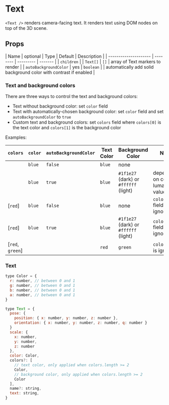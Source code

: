 
# Text

`<Text />` renders camera-facing text. It renders text using DOM nodes on top of the 3D scene.

## Props

| Name                  | optional | Type      | Default | Description                                                       |
| --------------------- | -------- | --------- | ------- |
| `children`            |          | `Text[]`  | `[]`    | array of Text markers to render                                   |
| `autoBackgroundColor` | yes      | `boolean` |         | automatically add solid background color with contrast if enabled |

### Text and background colors

There are three ways to control the text and background colors:

- Text without background color: set `color` field
- Text with automatically-chosen background color: set `color` field and set `autoBackgroundColor` to `true`
- Custom text and background colors: set `colors` field where `colors[0]` is the text color and `colors[1]` is the background color

Examples:

| `colors`         | `color` | `autoBackgroundColor` | Text Color | Background Color                      | Note                            |
| ---------------- | ------- | --------------------- | ---------- | ------------------------------------- | ------------------------------- |
|                  | `blue`  | `false`               | `blue`     | none                                  |                                 |
|                  | `blue`  | `true`                | `blue`     | `#1f1e27` (dark) or `#ffffff` (light) | depending on color's luma value |
| [`red`]          | `blue`  | `false`               | `blue`     | none                                  | `colors` field is ignored       |
| [`red`]          | `blue`  | `true`                | `blue`     | `#1f1e27` (dark) or `#ffffff` (light) | `colors` field is ignored       |
| [`red`, `green`] |         |                       | `red`      | `green`                               | `color` field is ignored        |

### Text

```js
type Color = {
  r: number, // between 0 and 1
  g: number, // between 0 and 1
  b: number, // between 0 and 1
  a: number, // between 0 and 1
}

type Text = {
  pose: {
    position: { x: number, y: number, z: number },
    orientation: { x: number, y: number, z: number, q: number }
  }
  scale: {
    x: number,
    y: number,
    z: number
  },
  color: Color,
  colors?: [
    // text color, only applied when colors.length >= 2
    Color,
    // background color, only applied when colors.length >= 2
    Color
  ],
  name?: string,
  text: string,
}
```

<Text />


